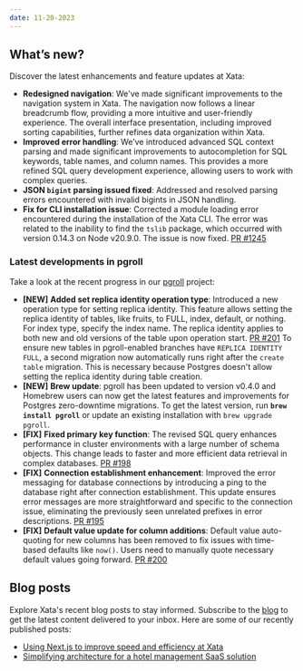 ```yaml
---
date: 11-20-2023
---
```


## What’s new?

Discover the latest enhancements and feature updates at Xata:

- **Redesigned navigation**: We've made significant improvements to the navigation system in Xata. The navigation now follows a linear breadcrumb flow, providing a more intuitive and user-friendly experience. The overall interface presentation, including improved sorting capabilities, further refines data organization within Xata.
- **Improved error handling**: We’ve introduced advanced SQL context parsing and made significant improvements to autocompletion for SQL keywords, table names, and column names. This provides a more refined SQL query development experience, allowing users to work with complex queries.
- **JSON `bigint` parsing issued fixed**: Addressed and resolved parsing errors encountered with invalid bigints in JSON handling.
- **Fix for CLI installation issue**: Corrected a module loading error encountered during the installation of the Xata CLI. The error was related to the inability to find the `tslib` package, which occurred with version 0.14.3 on Node v20.9.0. The issue is now fixed. [PR #1245](https://github.com/xataio/client-ts/pull/1245)

### Latest developments in pgroll

Take a look at the recent progress in our [pgroll](https://github.com/xataio/pgroll) project:

- **[NEW]** **Added set replica identity operation type**: Introduced a new operation type for setting replica identity. This feature allows setting the replica identity of tables, like fruits, to FULL, index, default, or nothing. For index type, specify the index name. The replica identity applies to both new and old versions of the table upon operation start. [PR #201](https://github.com/xataio/pgroll/pull/201) To ensure new tables in pgroll-enabled branches have `REPLICA IDENTITY FULL`, a second migration now automatically runs right after the `create table` migration. This is necessary because Postgres doesn't allow setting the replica identity during table creation.
- **[NEW]** **Brew update**: pgroll has been updated to version v0.4.0 and Homebrew users can now get the latest features and improvements for Postgres zero-downtime migrations. To get the latest version, run **`brew install pgroll`** or update an existing installation with `brew upgrade pgroll`.
- **[FIX]** **Fixed primary key function**: The revised SQL query enhances performance in cluster environments with a large number of schema objects. This change leads to faster and more efficient data retrieval in complex databases. [PR #198](https://github.com/xataio/pgroll/pull/198)
- **[FIX]** **Connection establishment enhancement**: Improved the error messaging for database connections by introducing a ping to the database right after connection establishment. This update ensures error messages are more straightforward and specific to the connection issue, eliminating the previously seen unrelated prefixes in error descriptions. [PR #195](https://github.com/xataio/pgroll/pull/195)
- **[FIX]** **Default value update for column additions**: Default value auto-quoting for new columns has been removed to fix issues with time-based defaults like `now()`. Users need to manually quote necessary default values going forward. [PR #200](https://github.com/xataio/pgroll/pull/200)

## Blog posts

Explore Xata's recent blog posts to stay informed. Subscribe to the [blog](https://xata.io/blog) to get the latest content delivered to your inbox. Here are some of our recently published posts:

- [Using Next.js to improve speed and efficiency at Xata](https://xata.io/blog/nextjs-to-improve-speed-and-efficiency)
- [Simplifying architecture for a hotel management SaaS solution](https://xata.io/blog/community-spotlight-simplified-architecture-hotel)